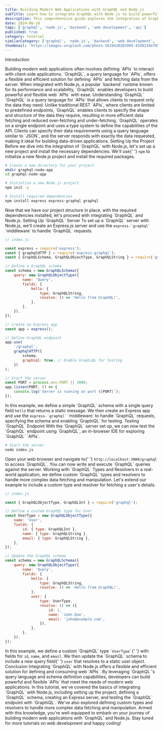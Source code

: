 ```yaml
---
title: Building Modern Web Applications with GraphQL and Node.js
subTitle: Learn how to integrate GraphQL with Node.js to build powerful web applications
description: This comprehensive guide explores the integration of GraphQL, a query language for APIs, with Node.js, a popular backend runtime. Discover how to build flexible and efficient web APIs with GraphQL and Node.js.
date: 2024-06-10
tags: ['graphql', 'node.js', 'backend', 'web development', 'api']
published: true
category: tutorial
similarCategory: ['graphql', 'node.js', 'backend', 'web development', 'api']
thumbnail: 'https://images.unsplash.com/photo-1619410283995-43d9134e7656?q=80&w=2070&auto=format&fit=crop&ixlib=rb-4.0.3&ixid=M3wxMjA3fDB8MHxwaG90by1wYWdlfHx8fGVufDB8fHx8fA%3D%3D'
---
```


<Heading type="danger">Introduction</Heading>

<Paragraph>
    Building modern web applications often involves defining `APIs` to interact
    with client-side applications. `GraphQL`, a query language for `APIs`,
    offers a flexible and efficient solution for defining `APIs` and fetching
    data from the server. When integrated with Node.js, a popular `backend`
    runtime known for its performance and scalability, `GraphQL` enables
    developers to build powerful and flexible web `APIs` with ease.
</Paragraph>
<Heading>Understanding `GraphQL`</Heading>

<Paragraph>
    `GraphQL` is a query language for `APIs` that allows clients to request only
    the data they need. Unlike traditional REST `APIs`, where clients are
    limited to predefined endpoints, `GraphQL` enables clients to specify the
    shape and structure of the data they require, resulting in more efficient
    data fetching and reduced over-fetching and under-fetching.
</Paragraph>
<Paragraph>
    `GraphQL` operates on a single endpoint and uses a type system to define the
    capabilities of the API. Clients can specify their data requirements using a
    query language similar to `JSON`, and the server responds with exactly the
    data requested, making it ideal for building data-driven applications.
</Paragraph>
<Heading>Setting Up the Project</Heading>

<Paragraph>
    Before we dive into the integration of `GraphQL` with Node.js, let's set up
    a new project and install the necessary dependencies. We'll use{' '}
    <Code>npm</Code> to initialize a new Node.js project and install the
    required packages.
</Paragraph>

```bash
# Create a new directory for your project
mkdir graphql-node-app
cd graphql-node-app

# Initialize a new Node.js project
npm init -y

# Install required dependencies
npm install express express-graphql graphql
```

<Paragraph>
    Now that we have our project structure in place, with the required
    dependencies installed, let's proceed with integrating `GraphQL` and
    Node.js.
</Paragraph>
<Heading>Setting Up `GraphQL` Server</Heading>

<Paragraph>
    To set up a `GraphQL` server with Node.js, we'll create an Express.js server
    and use the <Code>express-`graphql`</Code> `middleware` to handle `GraphQL`
    requests.
</Paragraph>

```javascript
// index.js

const express = require('express');
const { graphqlHTTP } = require('express-graphql');
const { GraphQLSchema, GraphQLObjectType, GraphQLString } = require('graphql');

// Define a GraphQL schema
const schema = new GraphQLSchema({
    query: new GraphQLObjectType({
        name: 'Query',
        fields: {
            hello: {
                type: GraphQLString,
                resolve: () => 'Hello from GraphQL!',
            },
        },
    }),
});

// Create an Express app
const app = express();

// Define GraphQL endpoint
app.use(
    '/graphql',
    graphqlHTTP({
        schema,
        graphiql: true, // Enable GraphiQL for testing
    })
);

// Start the server
const PORT = process.env.PORT || 3000;
app.listen(PORT, () => {
    console.log(`Server is running on port ${PORT}`);
});
```

<Paragraph>
    In this example, we define a simple `GraphQL` schema with a single query
    field <Code>hello</Code> that returns a static message. We then create an
    Express app and use the <Code>express-`graphql`</Code> `middleware` to
    handle `GraphQL` requests, specifying the schema and enabling `GraphiQL` for
    testing.
</Paragraph>
<Heading>Testing `GraphQL` Endpoint</Heading>

<Paragraph>
    With the `GraphQL` server set up, we can now test the `GraphQL` endpoint
    using `GraphiQL`, an in-browser IDE for exploring `GraphQL` `APIs`.
</Paragraph>

```bash
# Start the server
node index.js
```

<Paragraph>
    Open your web browser and navigate to{' '}
    <Code>http://localhost:3000/graphql</Code> to access `GraphiQL`. You can now
    write and execute `GraphQL` queries against the server.
</Paragraph>
<Heading>Working with `GraphQL` Types and Resolvers</Heading>

<Paragraph>
    In a real-world application, we define custom `GraphQL` types and resolvers
    to handle more complex data fetching and manipulation. Let's extend our
    example to include a custom type and resolver for fetching a user's details.
</Paragraph>

```javascript
// index.js

const { GraphQLObjectType, GraphQLInt } = require('graphql');

// Define a custom GraphQL type for User
const UserType = new GraphQLObjectType({
    name: 'User',
    fields: {
        id: { type: GraphQLInt },
        name: { type: GraphQLString },
        email: { type: GraphQLString },
    },
});

// Update the GraphQL schema
const schema = new GraphQLSchema({
    query: new GraphQLObjectType({
        name: 'Query',
        fields: {
            hello: {
                type: GraphQLString,
                resolve: () => 'Hello from GraphQL!',
            },
            user: {
                type: UserType,
                resolve: () => ({
                    id: 1,
                    name: 'John Doe',
                    email: 'john@example.com',
                }),
            },
        },
    }),
});
```

<Paragraph>
    In this example, we define a custom `GraphQL` type <Code>`UserType`</Code>{' '}
    with fields for <Code>id</Code>, <Code>name</Code>, and <Code>email</Code>.
    We then update the `GraphQL` schema to include a new query field{' '}
    <Code>user</Code> that resolves to a static user object.
</Paragraph>
<Heading>Conclusion</Heading>

<Paragraph>
    Integrating `GraphQL` with Node.js offers a flexible and efficient solution
    for defining and consuming web `APIs`. By leveraging `GraphQL`'s query
    language and schema definition capabilities, developers can build powerful
    and flexible `APIs` that meet the needs of modern web applications.
</Paragraph>
<Paragraph>
    In this tutorial, we've covered the basics of integrating `GraphQL` with
    Node.js, including setting up the project, defining a `GraphQL` schema,
    creating an Express server, and testing the `GraphQL` endpoint with
    `GraphiQL`. We've also explored defining custom types and resolvers to
    handle more complex data fetching and manipulation. Armed with this
    knowledge, you're well-equipped to embark on your journey of building modern
    web applications with `GraphQL` and Node.js.
</Paragraph>
Stay tuned for more tutorials on web development and happy coding!
